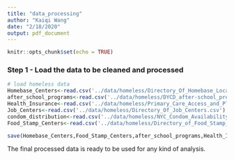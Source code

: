 ```yaml
---
title: "data_processing"
author: "Kaiqi Wang"
date: "2/18/2020"
output: pdf_document
---
```


```r
knitr::opts_chunk$set(echo = TRUE)
```

### Step 1 - Load the data to be cleaned and processed

```r
# load homeless data
Homebase_Centers<-read.csv('../data/homeless/Directory_Of_Homebase_Locations.csv') 
after_school_programs<-read.csv('../data/homeless/DYCD_after-school_programs__Runaway_And_Homeless_Youth.csv') 
Health_Insurance<-read.csv('../data/homeless/Primary_Care_Access_and_Planning_-_Health_Insurance_Enrollment.csv') 
Job_Centers<-read.csv('../data/homeless/Directory_Of_Job_Centers.csv') 
condom_distribution<-read.csv('../data/homeless/NYC_Condom_Availability_Program_-_HIV_condom_distribution_locations.csv') 
Food_Stamp_Centers<-read.csv('../data/homeless/Directory_of_Food_Stamp_Centers.csv')
```


```r
save(Homebase_Centers,Food_Stamp_Centers,after_school_programs,Health_Insurance,Job_Centers,condom_distribution, file="../app/homeless.RData")
```

The final processed data is ready to be used for any kind of analysis.
